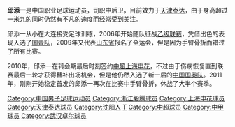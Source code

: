 {{blpunsourced|time=2019-01-16T08:48:02+00:00}}
{{noteta|G1=足球}}{{Football player infobox
| playername = 邱添一
| fullname = 邱添一
| englishfullname = Qiu Tianyi
| nickname = 铁臂
| countryofbirth = {{CHN}}
| cityofbirth = [[辽宁省|辽宁省]][[沈阳市|沈阳市]]
| dateofbirth = {{birth date and age|1989|1|31}}
| height = {{height|m=1.92}}
| position = 后卫
| currentclub = [[天津泰达|天津泰达]]
| clubnumber = 5
| youthyears =
| youthclubs = [[大连毅腾|大连毅腾]]
|years1              = 2006–2009
|clubs1              = [[浙江毅腾足球俱乐部|浙江毅腾足球俱乐部]]
|caps1               = 50
|goals1              = 0
|years2              = 2010–2012
|clubs2              = [[上海绿地申花足球俱乐部|上海绿地申花足球俱乐部]]
|caps2               = 27
|goals2              = 1
|years3              = 2013–2016
|clubs3              = [[武汉卓尔职业足球俱乐部|武汉卓尔职业足球俱乐部]]
|caps3               = 73
|goals3              = 0
|years4              = 2017–
|clubs4              = [[天津泰达足球俱乐部|天津泰达足球俱乐部]]
|caps4               = 27
|goals4              = 1
| nationalyears = 2007-2009<br/>2010-2011
| nationalteam = {{flagicon|CHN}} [[中国国青队|中国国青队]]<br/>{{flagicon|CHN}} [[中国国奥队|中国国奥队]]
| nationalcaps(goals) =
| pcupdate = 2020-12-30
}}
'''邱添一'''{{BD|1989年|1月31日|||Q}}是中国职业足球运动员，司职中后卫，目前效力于[[天津泰达|天津泰达]]，由于身高超过一米九的同时仍然有不凡的速度而经常受到关注。

邱添一从小在大连接受足球训练，2006年开始随队征战[[中国足球乙级联赛|乙级联赛]]，凭借出色的表现入选了[[中国国家青年足球队|国青队]]，2009年又代表[[山东省|山东省]]报名了全运会，但是因为手臂骨折而错过了所有比赛。

2010年，邱添一在转会期最后时刻签约[[中国足球超级联赛|中超]][[上海申花|上海申花]]，不过由于伤病恢复直到联赛最后一轮才获得替补出场机会，但是他仍然入选了新一届的[[中国国奥队|中国国奥队]]。2011年，刚刚开始稳定首发的邱添一再次在比赛中手臂骨折，休战了大半个赛季。

{{2010年中超分类名单上海}}
{{2011年中超分类名单上海}}
{{2012年中超分类名单上海}}
{{2013年中超分类名单武汉}}
{{2014年中甲分类名单武汉}}
{{2015年中甲分类名单武汉}}
{{2016年中甲分类名单武汉}}
{{2017年中超分类名单天津泰达}}
{{2018年中超分类名单天津泰达}}
{{2019年中超分类名单天津泰达}}
{{2020年中超分类名单天津泰达}}
{{2021年中超分类名单天津津门虎}}
{{2022年中超分类名单天津津门虎}}

{{DEFAULTSORT:QIU Tianyi}}
[[Category:中国男子足球运动员|Category:中国男子足球运动员]]
[[Category:浙江毅腾球员|Category:浙江毅腾球员]]
[[Category:上海申花球员|Category:上海申花球员]]
[[Category:天津泰达球员|Category:天津泰达球员]]
[[Category:沈阳人|Category:沈阳人]]
[[Category:邱姓|T]]
[[Category:中超球员|Category:中超球员]]
[[Category:中甲球员|Category:中甲球员]]
[[Category:武汉卓尔球员|Category:武汉卓尔球员]]